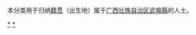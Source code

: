 {{Catnav|頁面分類|各種主題的頁面分類|依中国各省来作的分类|各地中国人|广西人|南宁人}}
{{Catnav|頁面分類|人物|各國人物|中国人|各地中国人|广西人|南宁人}}

本分类用于归纳[[籍贯|籍贯]]（出生地）属于[[广西壮族自治区|广西壮族自治区]][[武鳴縣|武鳴縣]]的人士。

[[Category:南宁人|*]]
[[Category:武鳴區|*]]